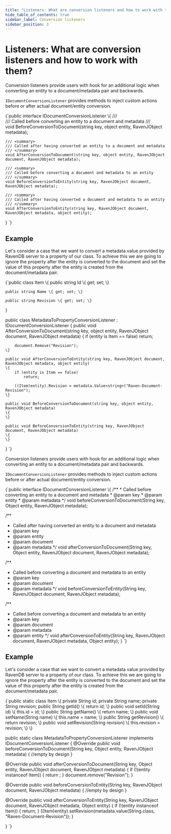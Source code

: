 ---
title: "Listeners: What are conversion listeners and how to work with them?"
hide_table_of_contents: true
sidebar_label: Conversion listeners
sidebar_position: 3
---




# Listeners: What are conversion listeners and how to work with them?
<LanguageSwitcher supportedLanguages={supportedLanguages} />
<LanguageContent language="csharp">


Conversion listeners provide users with hook for an additional logic when converting an entity to a document/metadata pair and backwards.

`IDocumentConversionListener` provides methods to inject custom actions before or after actual document/entity conversion.

<TabItem value="document_conversion_interface" label="document_conversion_interface">
<CodeBlock language="csharp">
{`public interface IDocumentConversionListener
\{
	/// <summary>
	/// Called before converting an entity to a document and metadata
	/// </summary>
	void BeforeConversionToDocument(string key, object entity, RavenJObject metadata);

	/// <summary>
	/// Called after having converted an entity to a document and metadata
	/// </summary>
	void AfterConversionToDocument(string key, object entity, RavenJObject document, RavenJObject metadata);

	/// <summary>
	/// Called before converting a document and metadata to an entity
	/// </summary>
	void BeforeConversionToEntity(string key, RavenJObject document, RavenJObject metadata);

	/// <summary>
	/// Called after having converted a document and metadata to an entity
	/// </summary>
	void AfterConversionToEntity(string key, RavenJObject document, RavenJObject metadata, object entity);
\}
`}
</CodeBlock>
</TabItem>

## Example

Let's consider a case that we want to convert a metadata value provided by RavenDB server to a property of our class. 
To achieve this we are going to ignore the property after the entity is converted to the document and set the value of this property after the entity is created from the document/metadata pair.

<TabItem value="document_conversion_example" label="document_conversion_example">
<CodeBlock language="csharp">
{`public class Item
\{
	public string Id \{ get; set; \}

	public string Name \{ get; set; \}

	public string Revision \{ get; set; \}
\}

public class MetadataToPropertyConversionListener : IDocumentConversionListener
\{
	public void AfterConversionToDocument(string key, object entity, RavenJObject document, RavenJObject metadata)
	\{
		if (entity is Item == false)
			return;

		document.Remove("Revision");
	\}

	public void AfterConversionToEntity(string key, RavenJObject document, RavenJObject metadata, object entity)
	\{
		if (entity is Item == false)
			return;

		((Item)entity).Revision = metadata.Value<string>("Raven-Document-Revision");
	\}

	public void BeforeConversionToDocument(string key, object entity, RavenJObject metadata)
	\{
	\}

	public void BeforeConversionToEntity(string key, RavenJObject document, RavenJObject metadata)
	\{
	\}
\}
`}
</CodeBlock>
</TabItem>



</LanguageContent>
<LanguageContent language="java">


Conversion listeners provide users with hook for an additional logic when converting an entity to a document/metadata pair and backwards.

`IDocumentConversionListener` provides methods to inject custom actions before or after actual document/entity conversion.

<TabItem value="document_conversion_interface" label="document_conversion_interface">
<CodeBlock language="java">
{`public interface IDocumentConversionListener \{
  /**
   * Called before converting an entity to a document and metadata
   * @param key
   * @param entity
   * @param metadata
   */
  void beforeConversionToDocument(String key, Object entity, RavenJObject metadata);

  /**
   * Called after having converted an entity to a document and metadata
   * @param key
   * @param entity
   * @param document
   * @param metadata
   */
  void afterConversionToDocument(String key, Object entity, RavenJObject document, RavenJObject metadata);

  /**
   * Called before converting a document and metadata to an entity
   * @param key
   * @param document
   * @param metadata
   */
  void beforeConversionToEntity(String key, RavenJObject document, RavenJObject metadata);

  /**
   * Called before converting a document and metadata to an entity
   * @param key
   * @param document
   * @param metadata
   * @param entity
   */
  void afterConversionToEntity(String key, RavenJObject document, RavenJObject metadata, Object entity);
\}
`}
</CodeBlock>
</TabItem>

## Example

Let's consider a case that we want to convert a metadata value provided by RavenDB server to a property of our class. 
To achieve this we are going to ignore the property after the entity is converted to the document and set the value of this property after the entity is created from the document/metadata pair.

<TabItem value="document_conversion_example" label="document_conversion_example">
<CodeBlock language="java">
{`public static class Item \{
  private String id;
  private String name;
  private String revision;
  public String getId() \{
    return id;
  \}
  public void setId(String id) \{
    this.id = id;
  \}
  public String getName() \{
    return name;
  \}
  public void setName(String name) \{
    this.name = name;
  \}
  public String getRevision() \{
    return revision;
  \}
  public void setRevision(String revision) \{
    this.revision = revision;
  \}
\}

public static class MetadataToPropertyConversionListener implements IDocumentConversionListener \{
  @Override
  public void beforeConversionToDocument(String key, Object entity, RavenJObject metadata) \{
    //empty by design
  \}

  @Override
  public void afterConversionToDocument(String key, Object entity, RavenJObject document, RavenJObject metadata) \{
    if (!(entity instanceof Item)) \{
      return ;
    \}
    document.remove("Revision");
  \}

  @Override
  public void beforeConversionToEntity(String key, RavenJObject document, RavenJObject metadata) \{
    //empty by design
  \}

  @Override
  public void afterConversionToEntity(String key, RavenJObject document, RavenJObject metadata, Object entity) \{
    if (!(entity instanceof Item)) \{
      return;
    \}
    ((Item)entity).setRevision(metadata.value(String.class, "Raven-Document-Revision"));
  \}

\}
`}
</CodeBlock>
</TabItem>



</LanguageContent>

<!---

-->